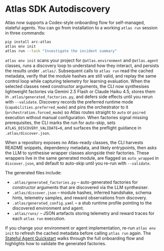 # Atlas SDK Autodiscovery

Atlas now supports a Codex-style onboarding flow for self-managed, stateful agents.
You can go from installation to a working `atlas run` session in three commands:

```bash
pip install arc-atlas
atlas env init
atlas run --task "Investigate the incident summary"
```

`atlas env init` scans your project for `@atlas.environment` and
`@atlas.agent` classes, runs a discovery loop to understand how they
interact, and persists the results under `.atlas/`. Subsequent calls to
`atlas run` read the cached metadata, verify that the module hashes are
still valid, and replay the same control loop while capturing telemetry
for learning evaluation. When the selected classes need constructor
arguments, the CLI now synthesises lightweight factories via Gemini 2.5 Flash
or Claude Haiku 4.5, stores them in `.atlas/generated_factories.py`, and defers
side effects until you rerun with `--validate`.
Discovery records the preferred runtime mode (`capabilities.preferred_mode`)
and pins the orchestrator to it (`orchestration.forced_mode`) so Atlas routes
straight to `auto` or `paired` execution without manual configuration. When
factories signal missing prerequisites, the CLI marks the run for auto-skip,
sets `ATLAS_DISCOVERY_VALIDATE=0`, and surfaces the preflight guidance in
`.atlas/discover.json`.

When a repository exposes no Atlas-ready classes, the CLI harvests README snippets,
dependency metadata, and likely entrypoints, then asks the LLM to synthesise
wrapper classes alongside their factories. These wrappers live in the same
generated module, are flagged as `auto_wrapped` in `discover.json`, and default to
auto-skip until you re-run with `--validate`.

The generated files include:

- `.atlas/generated_factories.py` – auto-generated factories for constructor
  arguments that are discovered via the LLM synthesiser.
- `.atlas/discover.json` – module hashes, inferred handshake, schema hints,
  telemetry samples, and reward observations from discovery.
- `.atlas/generated_config.yaml` – a stub runtime profile pointing to the
  discovered environment and agent.
- `.atlas/runs/` – JSON artefacts storing telemetry and reward traces for
  each `atlas run` execution.

If you change your environment or agent implementation, re-run
`atlas env init` to refresh the cached metadata before calling
`atlas run` again. The [Stateful Agent Quickstart](docs/sdk/quickstart.mdx)
walks through the full onboarding flow and highlights how to validate the
generated factories.
